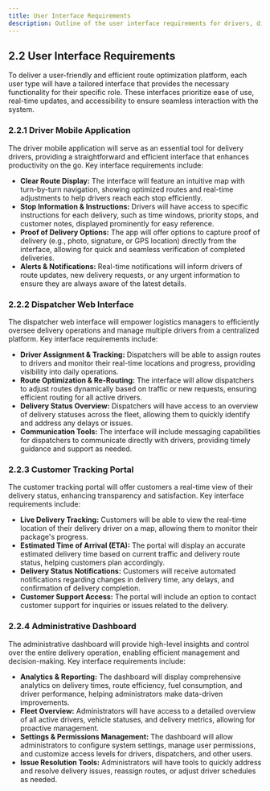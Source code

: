 ```yaml
---
title: User Interface Requirements
description: Outline of the user interface requirements for drivers, dispatchers, customers, and administrators
---
```


## 2.2 User Interface Requirements

To deliver a user-friendly and efficient route optimization platform, each user type will have a tailored interface that provides the necessary functionality for their specific role. These interfaces prioritize ease of use, real-time updates, and accessibility to ensure seamless interaction with the system.

### 2.2.1 Driver Mobile Application

The driver mobile application will serve as an essential tool for delivery drivers, providing a straightforward and efficient interface that enhances productivity on the go. Key interface requirements include:

- **Clear Route Display:** The interface will feature an intuitive map with turn-by-turn navigation, showing optimized routes and real-time adjustments to help drivers reach each stop efficiently.
- **Stop Information & Instructions:** Drivers will have access to specific instructions for each delivery, such as time windows, priority stops, and customer notes, displayed prominently for easy reference.
- **Proof of Delivery Options:** The app will offer options to capture proof of delivery (e.g., photo, signature, or GPS location) directly from the interface, allowing for quick and seamless verification of completed deliveries.
- **Alerts & Notifications:** Real-time notifications will inform drivers of route updates, new delivery requests, or any urgent information to ensure they are always aware of the latest details.

### 2.2.2 Dispatcher Web Interface

The dispatcher web interface will empower logistics managers to efficiently oversee delivery operations and manage multiple drivers from a centralized platform. Key interface requirements include:

- **Driver Assignment & Tracking:** Dispatchers will be able to assign routes to drivers and monitor their real-time locations and progress, providing visibility into daily operations.
- **Route Optimization & Re-Routing:** The interface will allow dispatchers to adjust routes dynamically based on traffic or new requests, ensuring efficient routing for all active drivers.
- **Delivery Status Overview:** Dispatchers will have access to an overview of delivery statuses across the fleet, allowing them to quickly identify and address any delays or issues.
- **Communication Tools:** The interface will include messaging capabilities for dispatchers to communicate directly with drivers, providing timely guidance and support as needed.

### 2.2.3 Customer Tracking Portal

The customer tracking portal will offer customers a real-time view of their delivery status, enhancing transparency and satisfaction. Key interface requirements include:

- **Live Delivery Tracking:** Customers will be able to view the real-time location of their delivery driver on a map, allowing them to monitor their package's progress.
- **Estimated Time of Arrival (ETA):** The portal will display an accurate estimated delivery time based on current traffic and delivery route status, helping customers plan accordingly.
- **Delivery Status Notifications:** Customers will receive automated notifications regarding changes in delivery time, any delays, and confirmation of delivery completion.
- **Customer Support Access:** The portal will include an option to contact customer support for inquiries or issues related to the delivery.

### 2.2.4 Administrative Dashboard

The administrative dashboard will provide high-level insights and control over the entire delivery operation, enabling efficient management and decision-making. Key interface requirements include:

- **Analytics & Reporting:** The dashboard will display comprehensive analytics on delivery times, route efficiency, fuel consumption, and driver performance, helping administrators make data-driven improvements.
- **Fleet Overview:** Administrators will have access to a detailed overview of all active drivers, vehicle statuses, and delivery metrics, allowing for proactive management.
- **Settings & Permissions Management:** The dashboard will allow administrators to configure system settings, manage user permissions, and customize access levels for drivers, dispatchers, and other users.
- **Issue Resolution Tools:** Administrators will have tools to quickly address and resolve delivery issues, reassign routes, or adjust driver schedules as needed.

